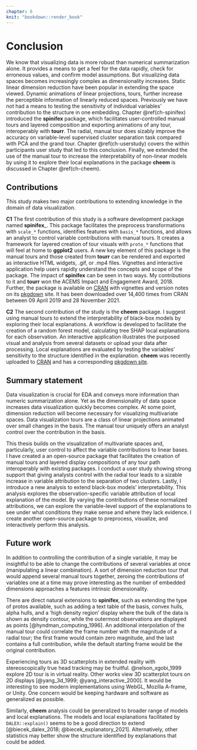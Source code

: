 ```yaml
---
chapter: 6
knit: "bookdown::render_book"
---
```


# Conclusion {#ch-conclusion}

<!-- Context -->
We know that visualizing data is more robust than numerical summarization alone.  It provides a means to get a feel for the data rapidly, check for erroneous values, and confirm model assumptions. But visualizing data spaces becomes increasingly complex as dimensionality increases. Static linear dimension reduction have been popular in extending the space viewed. Dynamic animations of linear projections, tours, further increase the perceptible information of linearly reduced spaces. Previously we have not had a means to testing the sensitivity of individual variables' contribution to the structure in one embedding. Chapter \@ref(ch-spinifex) introduced the __spinifex__ package, which facilitates user-controlled manual tours and layered composition and exporting animations of any tour, interoperably with __tourr__. The radial, manual tour does sizably improve the accuracy on variable-level supervised cluster separation task compared with PCA and the grand tour. Chapter \@ref(ch-userstudy) covers the within participants user study that led to this conclusion. Finally, we extended the use of the manual tour to increase the interpretability of non-linear models by using it to explore their local explanations in the package __cheem__ is discussed in Chapter \@ref(ch-cheem).

<!-- user study -->
<!-- Chapter \@ref(ch-userstudy) discussed a user study comparing the radial tour against PCA and the grand tour. Participants performed a variable attribution task of the supervised cluster separation. We define an accuracy measure for this task and the additional experimental factors location, shape, and dimensionality. I find strong evidence that use of the radial tour leads to high accuracy for this task. Using mixed model regression, I partition the error term of the model into the variation from participant's skill, and variation in difficult of the simulations due to random draws. -->

## Contributions
<!-- ## Software development -->

This study makes two major contributions to extending knowledge in the domain of data visualization.

<!-- spinifex -->
__C1__ The first contribution of this study is a software development package named __spinifex___. This package facilitates the preprocess transformations with `scale_*` functions, identifies features with `basis_*` functions, and allows an analyst to control variable contributions with manual tours. It creates a framework for layered creation of tour visuals with `proto_*` functions that will feel at home to __ggplot2__ users. A new key element of this package is the manual tours and those created from __tourr__ can be rendered and exported as interactive HTML widgets, .gif, or .mp4 files. Vignettes and interactive application help users rapidly understand the concepts and scope of the package. The impact of __spinifex__ can be seen in two ways. My contributions to it and __tourr__ won the ACEMS Impact and Engagement Award, 2018. Further, the package is available on [CRAN](https://CRAN.R-project.org/package=spinifex)  with vignettes and version notes on its [pkgdown](https://nspyrison.github.io/spinifex/) site. It has been downloaded over 14,400 times from CRAN between 09 April 2019 and 28 November 2021.

<!-- cheem -->
__C2__ The second contribution of the study is the __cheem__ package. I suggest using manual tours to extend the interpretability of black-box models by exploring their local explanations. A workflow is developed to facilitate the creation of a random forest model, calculating tree SHAP local explanations for each observation. An interactive application illustrates the purposed visual and analysis from several datasets or upload your data after processing. Local explanations are evaluated by testing the variables' sensitivity to the structure identified in the explanation. __cheem__ was recently uploaded to [CRAN](https://CRAN.R-project.org/package=cheem) and has a corresponding [pkgdown site](https://nspyrison.github.io/cheem/).


## Summary statement

Data visualization is crucial for EDA and conveys more information than numeric summarization alone. Yet as the dimensionality of data space increases data visualization quickly becomes complex. At some point, dimension reduction will become necessary for visualizing multivariate spaces. Data visualization tours are a class of linear projections animated over small changes in the basis. The manual tour uniquely offers an analyst control over the contribution in the basis.

This thesis builds on the visualization of multivariate spaces and, particularly, user control to affect the variable contributions to linear bases. I have created a an open-source package that facilitates the creation of manual tours and layered display compositions of any tour path interoperably with existing packages. I conduct a user study showing strong support that giving analysts control with the radial tour leads to a sizable increase in variable attribution to the separation of two clusters. Lastly, I introduce a new analysis to extend black-box models' interpretability. This analysis explores the observation-specific variable attribution of local explanation of the model. By varying the contributions of these normalized attributions, we can explore the variable-level support of the explanations to see under what conditions they make sense and where they lack evidence. I create another open-source package to preprocess, visualize, and interactively perform this analysis.


## Future work

<!-- General tour extension -->
In addition to controlling the contribution of a single variable, it may be insightful to be able to change the contributions of several variables at once (manipulating a linear combination). A sort of dimension reduction tour that would append several manual tours together, zeroing the contributions of variables one at a time may prove interesting as the number of embedded dimensions approaches a features intrinsic dimensionality.

<!-- spinifex --> 
There are direct natural extensions to __spinifex__, such as extending the type of protos available, such as adding a text table of the basis, convex hulls, alpha hulls, and a 'high density region' display where the bulk of the data is shown as density contour, while the outermost observations are displayed as points [@hyndman_computing_1996]. An additional interpolation of the manual tour could correlate the frame number with the magnitude of a radial tour; the first frame would contain zero magnitude, and the last contains a full contribution, while the default starting frame would be the original contribution.

<!-- 2.5d & XR -->
Experiencing tours as 3D scatterplots in extended reality with stereoscopically true head tracking may be fruitful. @nelson_xgobi_1999 explore 2D tour is in virtual reality. Other works view 3D scatterplot tours on 2D displays [@yang_3d_1999; @yang_interactive_2000]. It would be interesting to see modern implementations using WebGL, Mozilla A-frame, or Unity. One concern would be keeping hardware and software as generalized as possible.

<!-- cheem -->
Similarly, __cheem__ analysis could be generalized to broader range of models and local explanations.  The models and local explanations facilitated by `DALEX::explain()` seems to be a good direction to extend [@biecek_dalex_2018; @biecek_explanatory_2021]. Alternatively, other statistics may better show the structure identified by explanations that could be added.

<!-- tour apps -->
<!-- In addition to application that involve one tour variant such as the applications we have discussed or __liminal__ [@lee_casting_2020], a general more consolidated application with multiple linked brushing would be nice to have. There have been many takes on applications to facilitate the exploration of multivariate data and the audience that know of and uses tours remains small. Tour-based applications [@fisherkeller_prim-9:_1974; @swayne_xgobi:_1991; @hardle_xplore:_1995; @carr_explorn:_1996; @nelson_xgobi_1999; @sutherland_orca:_2000; @swayne_ggobi:_2003] and other multi-variate data visualization applications [@carr_explor4:_1988; @tierney_lisp-stat:_1990; @huh_davis:_2002; @wegman_visual_2003; @jeong_ipca:_2009, hadjar_webvr_2018; cordeil_iatk_2019]. -->

<!-- Reminders from 13 Jan meeting with Julie: -->
<!-- XXX TODO: Esp in the abstract blurb of the content chapters: make sure not to list out comes -->

<!-- XXX TODO do grep for use of the word paper and opt for study or chapter -->
